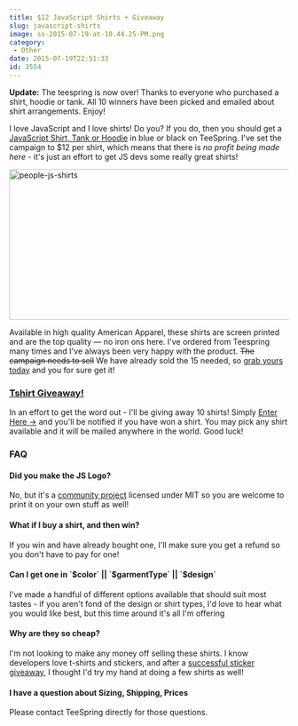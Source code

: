 ```yaml
---
title: $12 JavaScript Shirts + Giveaway
slug: javascript-shirts
image: ss-2015-07-19-at-10.44.25-PM.png
category:
 - Other
date: 2015-07-19T22:51:33
id: 3554
---
```


**Update:** The teespring is now over! Thanks to everyone who purchased a shirt, hoodie or tank. All 10 winners have been picked and emailed about shirt arrangements. Enjoy!

I love JavaScript and I love shirts! Do you? If you do, then you should get a <a href="http://teespring.com/javascript-shirts">JavaScript Shirt, Tank or Hoodie</a> in blue or black on TeeSpring. I've set the campaign to $12 per shirt, which means that there is <em>no profit being made here</em> - it's just an effort to get JS devs some really great shirts!

<img class="aligncenter size-full wp-image-3559" src="people-js-shirts.jpg" alt="people-js-shirts" width="642" height="271" />

Available in high quality American Apparel, these shirts are screen printed and are the top quality — no iron ons here. I've ordered from Teespring many times and I've always been very happy with the product. <del datetime="2015-07-20T14:09:27+00:00">The campaign needs to sell</del> We have already sold the 15 needed, so <a href="http://teespring.com/javascript-shirts">grab yours today</a> and you for sure get it!

<h3><a href="http://wesbos.com/giveaways/javascript-shirt-giveaway/">Tshirt Giveaway!</a></h3>

In an effort to get the word out - I'll be giving away 10 shirts! Simply <a href="http://wesbos.com/giveaways/javascript-shirt-giveaway/">Enter Here →</a> and you'll be notified if you have won a shirt. You may pick any shirt available and it will be mailed anywhere in the world. Good luck!

<h3>FAQ</h3>

<h4>Did you make the JS Logo?</h4>

No, but it's a <a href="https://github.com/voodootikigod/logo.js">community project</a> licensed under MIT so you are welcome to print it on your own stuff as well!

<h4>What if I buy a shirt, and then win?</h4>

If you win and have already bought one, I'll make sure you get a refund so you don't have to pay for one!

<h4>Can I get one in `$color` || `$garmentType` || `$design`</h4>

I've made a handful of different options available that should suit most tastes - if you aren't fond of the design or shirt types, I'd love to hear what you would like best, but this time around it's all I'm offering

<h4>Why are they so cheap?</h4>

I'm not looking to make any money off selling these shirts. I know developers love t-shirts and stickers, and after a <a href="http://wesbos.com/dev-stickers/">successful sticker giveaway</a>, I thought I'd try my hand at doing a few shirts as well!

<h4>I have a question about Sizing, Shipping, Prices</h4>

Please contact TeeSpring directly for those questions.
